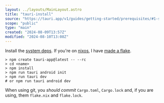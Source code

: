 ```yaml
---
layout: ../layouts/MainLayout.astro
title: "tauri-install"
source: "https://tauri.app/v1/guides/getting-started/prerequisites/#1-system-dependencies"
scope: "public"
type: "main"
created: "2024-08-09T13:57Z"
modified: "2024-08-10T13:08Z"
---
```


Install the [system deps](https://v2.tauri.app/start/prerequisites/#system-dependencies). If you're on [nixos](/nixos), I have [made a flake](https://gist.github.com/janKeli/1a0d66b7f059387e44ba232b79af7450).

```shell
> npm create tauri-app@latest -- --rc
> cd <name>
> npm install
> npm run tauri android init
> npm run tauri dev
# or npm run tauri android dev
```

When using git, you *should commit* `Cargo.toml`, `Cargo.lock` and, if you are using, them `flake.nix` and `flake.lock`.
